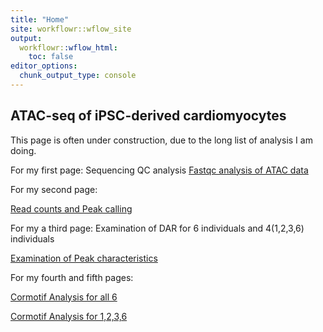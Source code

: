 ```yaml
---
title: "Home"
site: workflowr::wflow_site
output:
  workflowr::wflow_html:
    toc: false
editor_options:
  chunk_output_type: console
---
```


## ATAC-seq of iPSC-derived cardiomyocytes


This page is often under construction, due to the long list of analysis I am doing.

For my first page: Sequencing QC analysis
[Fastqc analysis of ATAC data](https://reneeisnowhere.github.io/ATAC_learning/Fastqc_results.html)

For my second page: 

[Read counts and Peak calling](https://reneeisnowhere.github.io/ATAC_learning/Peak_calling.html)


For my a third page:  Examination of DAR for 6 individuals and 4(1,2,3,6) individuals

[Examination of Peak characteristics](https://reneeisnowhere.github.io/ATAC_learning/Peak_analysis.html)

For my fourth and fifth pages:


[Cormotif Analysis for all 6](https://reneeisnowhere.github.io/ATAC_learning/CorMotif_data.html)

[Cormotif Analysis for 1,2,3,6](https://reneeisnowhere.github.io/ATAC_learning/CorMotif_data_n45.html)

